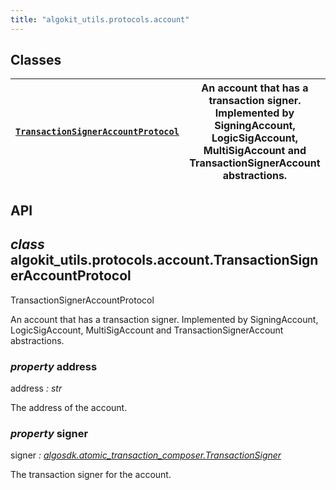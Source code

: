 ```yaml
---
title: "algokit_utils.protocols.account"
---
```


<a id="module-algokit_utils.protocols.account"></a>

<a id="algokit-utils-protocols-account"></a>

<a id="module-contents"></a>

<a id="classes"></a>

## Classes

| [`TransactionSignerAccountProtocol`](#algokit_utils.protocols.account.TransactionSignerAccountProtocol)   | An account that has a transaction signer.<br/>Implemented by SigningAccount, LogicSigAccount, MultiSigAccount and TransactionSignerAccount abstractions.   |
|-----------------------------------------------------------------------------------------------------------|------------------------------------------------------------------------------------------------------------------------------------------------------------|

<a id="api"></a>

## API

<a id="algokit_utils.protocols.account.TransactionSignerAccountProtocol"></a>

## *class* algokit_utils.protocols.account.TransactionSignerAccountProtocol

TransactionSignerAccountProtocol

An account that has a transaction signer.
Implemented by SigningAccount, LogicSigAccount, MultiSigAccount and TransactionSignerAccount abstractions.

<a id="algokit_utils.protocols.account.TransactionSignerAccountProtocol.address"></a>

### *property* address

address *: str*

The address of the account.

<a id="algokit_utils.protocols.account.TransactionSignerAccountProtocol.signer"></a>

### *property* signer

signer *: [algosdk.atomic_transaction_composer.TransactionSigner](../algosdk/algosdk.atomic_transaction_composer.mdx#algosdk.atomic_transaction_composer.TransactionSigner)*

The transaction signer for the account.
